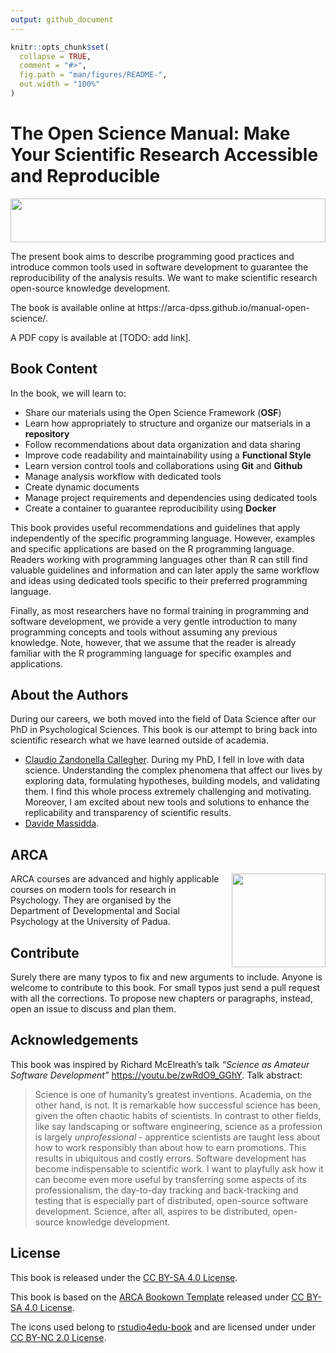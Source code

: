 ```yaml
---
output: github_document
---
```


<!-- README.md is generated from README.Rmd. Please edit that file -->

```r
knitr::opts_chunk$set(
  collapse = TRUE,
  comment = "#>",
  fig.path = "man/figures/README-",
  out.width = "100%"
)
```

# The Open Science Manual: Make Your Scientific Research Accessible and Reproducible

<!-- badges: start -->
<!-- badges: end -->

<img src="assets/images/banner.png" height="70px" width="100%">

The present book aims to describe programming good practices and introduce common tools used in software development to guarantee the reproducibility of the analysis results. We want to make scientific research open-source knowledge development.

The book is available online at https://arca-dpss.github.io/manual-open-science/.

A PDF copy is available at [TODO: add link].

## Book Content

In the book, we will learn to:

- Share our materials using the Open Science Framework (**OSF**)
- Learn how appropriately to structure and organize our matserials in a **repository**
- Follow recommendations about data organization and data sharing
- Improve code readability and maintainability using a **Functional Style**
- Learn version control tools and collaborations using  **Git** and **Github**
- Manage analysis workflow with dedicated tools
- Create dynamic documents
- Manage project requirements and dependencies using dedicated tools
- Create a container to guarantee reproducibility using **Docker**

This book provides useful recommendations and guidelines that apply independently of the specific programming language. However, examples and specific applications are based on the R programming language. Readers working with programming languages other than R can still find valuable guidelines and information and can later apply the same workflow and ideas using dedicated tools specific to their preferred programming language.

Finally, as most researchers have no formal training in programming and software development, we provide a very gentle introduction to many programming concepts and tools without assuming any previous knowledge. Note, however, that we assume that the reader is already familiar with the R programming language for specific examples and applications.

## About the Authors

During our careers, we both moved into the field of Data Science after our PhD in Psychological Sciences. This book is our attempt to bring back into scientific research what we have learned outside of academia.

- [Claudio Zandonella Callegher](https://claudiozandonella.netlify.app/). During my PhD, I fell in love with data science. Understanding the complex phenomena that affect our lives by exploring data, formulating hypotheses, building models, and validating them. I find this whole process extremely challenging and motivating. Moreover, I am excited about new tools and solutions to enhance the replicability and transparency of scientific results.
- [Davide Massidda](https://www.linkedin.com/in/davidemassidda/).

## ARCA

<img style = "margin-left: 20px;" align="right" width="150" height="150" src="assets/images/arca-logo.png">

ARCA courses are advanced and highly applicable courses on modern tools for research in Psychology. They are organised by the Department of Developmental and Social Psychology at the University of Padua.

## Contribute

Surely there are many typos to fix and new arguments to include. Anyone is welcome to contribute to this book. For small typos just send a pull request with all the corrections. To propose new chapters or paragraphs, instead, open an issue to discuss and plan them.

## Acknowledgements

This book was inspired by Richard McElreath's talk *“Science as Amateur Software Development”*   [https://youtu.be/zwRdO9_GGhY](https://youtu.be/zwRdO9_GGhY). Talk abstract: 

> Science is one of humanity's greatest inventions. Academia, on the other hand, is not. It is remarkable how successful science has been, given the often chaotic habits of scientists. In contrast to other fields, like say landscaping or software engineering, science as a profession is largely *unprofessional* - apprentice scientists are taught less about how to work responsibly than about how to earn promotions. This results in ubiquitous and costly errors. Software development has become indispensable to scientific work. I want to playfully ask how it can become even more useful by transferring some aspects of its professionalism, the day-to-day tracking and back-tracking and testing that is especially part of distributed, open-source software development. Science, after all, aspires to be distributed, open-source knowledge development.

## License

This book is released under the [CC BY-SA 4.0 License](https://creativecommons.org/licenses/by-sa/4.0/).

This book is based on the [ARCA Bookown Template](https://github.com/arca-dpss/template-bookdown) released under [CC BY-SA 4.0 License](https://creativecommons.org/licenses/by-sa/4.0/).

The icons used belong to [rstudio4edu-book](https://rstudio4edu.github.io/rstudio4edu-book/) and are licensed under under [CC BY-NC 2.0 License](https://creativecommons.org/licenses/by-nc/2.0/).
